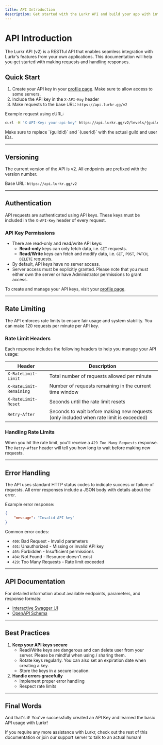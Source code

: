 ```yaml
---
title: API Introduction
description: Get started with the Lurkr API and build your app with integrated leveling
---
```




# API Introduction

The Lurkr API (v2) is a RESTful API that enables seamless integration with Lurkr's features from your own applications. This documentation will help you get started with making requests and handling responses.

## Quick Start

1. Create your API key in your [profile page](https://lurkr.gg/profile). Make sure to allow access to some servers.
2. Include the API key in the `X-API-Key` header
3. Make requests to the base URL: `https://api.lurkr.gg/v2`

Example request using cURL:

```bash
curl -H "X-API-Key: your-api-key" https://api.lurkr.gg/v2/levels/{guildId}/users/{userId}
```

<Callout type="info">
Make sure to replace `{guildId}` and `{userId}` with the actual guild and user IDs.
</Callout>

---

## Versioning

The current version of the API is v2. All endpoints are prefixed with the version number.

Base URL: `https://api.lurkr.gg/v2`

---

## Authentication

API requests are authenticated using API keys. These keys must be included in the `X-API-Key` header of every request.

### API Key Permissions

* There are read-only and read/write API keys:
  * **Read-only** keys can only fetch data, i.e. `GET` requests.
  * **Read/Write** keys can fetch and modify data, i.e. `GET`, `POST`, `PATCH`, `DELETE` requests.
* By default, API keys have no server access.
* Server access must be explicitly granted. Please note that you must either own the server or have Administrator permissions to grant access.

To create and manage your API keys, visit your [profile page](https://lurkr.gg/profile).

---

## Rate Limiting

The API enforces rate limits to ensure fair usage and system stability. You can make 120 requests per minute per API key.

### Rate Limit Headers

Each response includes the following headers to help you manage your API usage:

| Header | Description |
| ------ | ----------- |
| `X-RateLimit-Limit` | Total number of requests allowed per minute |
| `X-RateLimit-Remaining` | Number of requests remaining in the current time window |
| `X-RateLimit-Reset` | Seconds until the rate limit resets |
| `Retry-After` | Seconds to wait before making new requests (only included when rate limit is exceeded) |

### Handling Rate Limits

When you hit the rate limit, you'll receive a `429 Too Many Requests` response. The `Retry-After` header will tell you how long to wait before making new requests.

---

## Error Handling

The API uses standard HTTP status codes to indicate success or failure of requests. All error responses include a JSON body with details about the error.

Example error response:

```json
{    
    "message": "Invalid API key"
}
```

Common error codes:

* `400`: Bad Request - Invalid parameters
* `401`: Unauthorized - Missing or invalid API key
* `403`: Forbidden - Insufficient permissions
* `404`: Not Found - Resource doesn't exist
* `429`: Too Many Requests - Rate limit exceeded

---

## API Documentation

For detailed information about available endpoints, parameters, and response formats:

* [Interactive Swagger UI](https://api.lurkr.gg/v2/docs)
* [OpenAPI Schema](https://api.lurkr.gg/v2/docs/json)

---

## Best Practices

1. **Keep your API keys secure**
   * Read/Write keys are dangerous and can delete user from your server. Please be mindful when using / sharing them.
   * Rotate keys regularly. You can also set an expiration date when creating a key.
   * Store the keys in a secure location.
2. **Handle errors gracefully**
   * Implement proper error handling
   * Respect rate limits

---

## Final Words

And that's it! You've successfully created an API Key and learned the basic API usage with Lurkr!

If you require any more assistance with Lurkr, check out the rest of this documentation or join our support server to talk to an actual human!